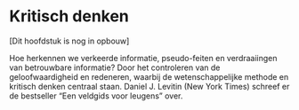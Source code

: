 # Kritisch denken {#sec-kritisch-denken}

[Dit hoofdstuk is nog in opbouw]

::: {.hidden}

Hoe herkennen we verkeerde informatie, pseudo-feiten en verdraaiingen van betrouwbare informatie? Door het controleren van de geloofwaardigheid en redeneren, waarbij de wetenschappelijke methode en kritisch denken centraal staan. Daniel J. Levitin (New York Times) schreef er de bestseller “Een veldgids voor leugens” over.

:::
